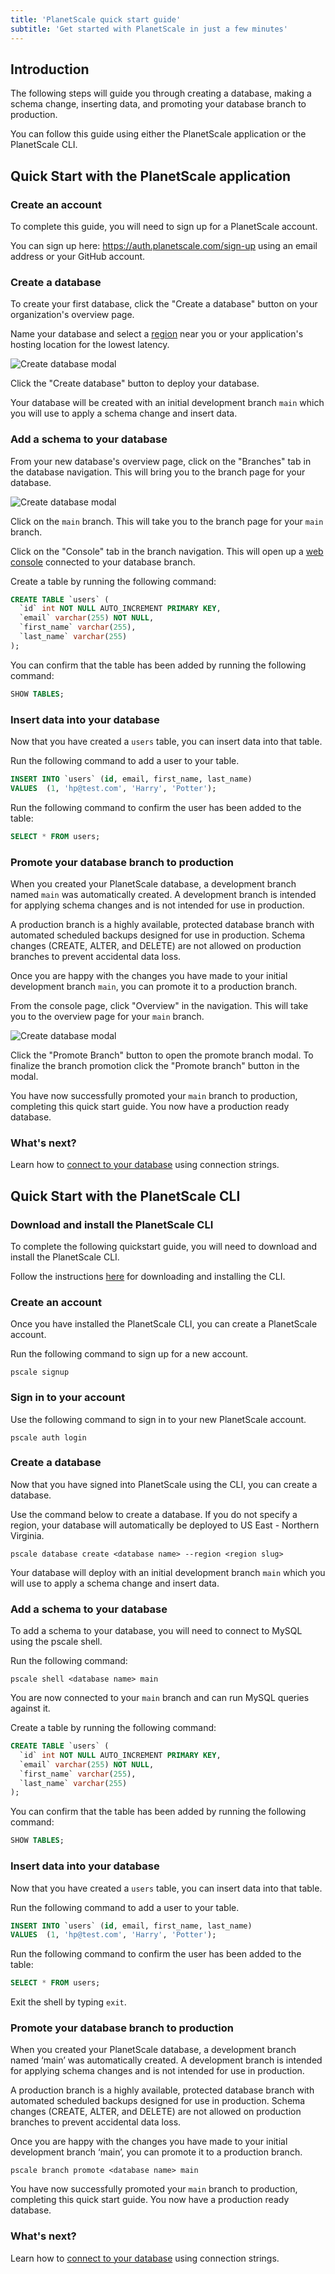 ```yaml
---
title: 'PlanetScale quick start guide'
subtitle: 'Get started with PlanetScale in just a few minutes'
---
```


## Introduction

The following steps will guide you through creating a database, making a schema change, inserting data, and promoting your database branch to production. 

You can follow this guide using either the PlanetScale application or the PlanetScale CLI. 

## Quick Start with the PlanetScale application

### Create an account 

To complete this guide, you will need to sign up for a PlanetScale account. 

You can sign up here: https://auth.planetscale.com/sign-up using an email address or your GitHub account. 

### Create a database 

To create your first database, click the "Create a database" button on your organization's overview page. 

Name your database and select a [region](/concepts/regions) near you or your application's hosting location for the lowest latency. 

![Create database modal](/img/docs/quickstart-create-database.png)

Click the "Create database" button to deploy your database. 

Your database will be created with an initial development branch `main` which you will use to apply a schema change and insert data.

### Add a schema to your database 

From your new database's overview page, click on the "Branches" tab in the database navigation. This will bring you to the branch page for your database.

![Create database modal](/img/docs/quickstart-branch-overview.png)

Click on the `main` branch. This will take you to the branch page for your `main` branch.

Click on the "Console" tab in the branch navigation. This will open up a [web console](/concepts/web-console) connected to your database branch. 

Create a table by running the following command:

```sql
CREATE TABLE `users` (
  `id` int NOT NULL AUTO_INCREMENT PRIMARY KEY,
  `email` varchar(255) NOT NULL,
  `first_name` varchar(255),
  `last_name` varchar(255)
);
```

You can confirm that the table has been added by running the following command:
```sql
SHOW TABLES;
```

### Insert data into your database

Now that you have created a `users` table, you can insert data into that table. 

Run the following command to add a user to your table. 

```sql
INSERT INTO `users` (id, email, first_name, last_name)
VALUES  (1, 'hp@test.com', 'Harry', 'Potter');
```

Run the following command to confirm the user has been added to the table:

```sql
SELECT * FROM users;
```

### Promote your database branch to production

When you created your PlanetScale database, a development branch named `main` was automatically created. A development branch is intended for applying schema changes and is not intended for use in production. 

A production branch is a highly available, protected database branch with automated scheduled backups designed for use in production. Schema changes (CREATE, ALTER, and DELETE) are not allowed on production branches to prevent accidental data loss. 

Once you are happy with the changes you have made to your initial development branch `main`, you can promote it to a production branch.

From the console page, click "Overview" in the navigation. This will take you to the overview page for your `main` branch.

![Create database modal](/img/docs/quickstart-promote-branch-overview.png)

Click the "Promote Branch" button to open the promote branch modal. To finalize the branch promotion click the "Promote branch" button in the modal.

You have now successfully promoted your `main` branch to production, completing this quick start guide. You now have a production ready database.

### What's next?

Learn how to [connect to your database](https://docs.planetscale.com/concepts/connection-strings) using connection strings.  


## Quick Start with the PlanetScale CLI

### Download and install the PlanetScale CLI  

To complete the following quickstart guide, you will need to download and install the PlanetScale CLI. 

Follow the instructions [here](https://github.com/planetscale/cli#installation) for downloading and installing the CLI. 

### Create an account 

Once you have installed the PlanetScale CLI, you can create a PlanetScale account. 

Run the following command to sign up for a new account. 

```
pscale signup
```

### Sign in to your account

Use the following command to sign in to your new PlanetScale account. 

```
pscale auth login
```

### Create a database

Now that you have signed into PlanetScale using the CLI, you can create a database.

Use the command below to create a database. If you do not specify a region, your database will automatically be deployed to US East - Northern Virginia.

```
pscale database create <database name> --region <region slug>
```

Your database will deploy with an initial development branch `main` which you will use to apply a schema change and insert data.

### Add a schema to your database 

To add a schema to your database, you will need to connect to MySQL using the pscale shell. 

Run the following command:

```
pscale shell <database name> main
```

You are now connected to your `main` branch and can run MySQL queries against it. 

Create a table by running the following command:

```sql
CREATE TABLE `users` (
  `id` int NOT NULL AUTO_INCREMENT PRIMARY KEY,
  `email` varchar(255) NOT NULL,
  `first_name` varchar(255),
  `last_name` varchar(255)
);
```

You can confirm that the table has been added by running the following command:
```sql
SHOW TABLES;
```

### Insert data into your database

Now that you have created a `users` table, you can insert data into that table. 

Run the following command to add a user to your table. 

```sql
INSERT INTO `users` (id, email, first_name, last_name)
VALUES  (1, 'hp@test.com', 'Harry', 'Potter');
```

Run the following command to confirm the user has been added to the table:

```sql
SELECT * FROM users;
```

Exit the shell by typing `exit`. 

### Promote your database branch to production

When you created your PlanetScale database, a development branch named ‘main’ was automatically created. A development branch is intended for applying schema changes and is not intended for use in production. 

A production branch is a highly available, protected database branch with automated scheduled backups designed for use in production. Schema changes (CREATE, ALTER, and DELETE) are not allowed on production branches to prevent accidental data loss. 

Once you are happy with the changes you have made to your initial development branch ‘main’, you can promote it to a production branch.

```
pscale branch promote <database name> main
```
You have now successfully promoted your `main` branch to production, completing this quick start guide. You now have a production ready database.

### What's next?

Learn how to [connect to your database](https://docs.planetscale.com/concepts/connection-strings) using connection strings.  